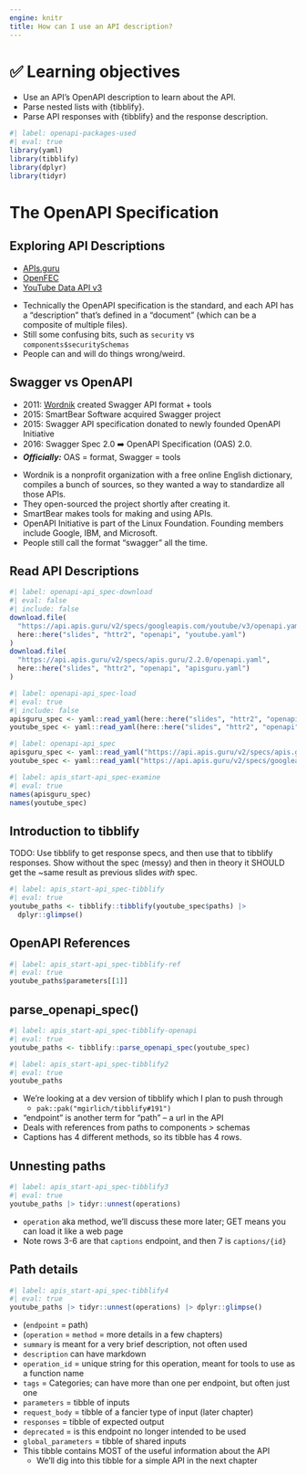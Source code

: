```yaml
---
engine: knitr
title: How can I use an API description?
---
```


# ️✅ Learning objectives

::: nonincremental
-   Use an API's OpenAPI description to learn about the API.
-   Parse nested lists with {tibblify}.
-   Parse API responses with {tibblify} and the response description.
:::

```r
#| label: openapi-packages-used
#| eval: true
library(yaml)
library(tibblify)
library(dplyr)
library(tidyr)
```

# The OpenAPI Specification

## Exploring API Descriptions

-   [APIs.guru](https://api.apis.guru/v2/specs/apis.guru/2.2.0/openapi.json)
-   [OpenFEC](https://api.apis.guru/v2/specs/fec.gov/1.0/openapi.json)
-   [YouTube Data API v3](https://api.apis.guru/v2/specs/googleapis.com/youtube/v3/openapi.json)

::: notes
-   Technically the OpenAPI specification is the standard, and each API has a "description" that's defined in a "document" (which can be a composite of multiple files).
-   Still some confusing bits, such as `security` vs `components$securitySchemas`
-   People can and will do things wrong/weird.
:::

## Swagger vs OpenAPI

-   2011: [Wordnik](https://www.wordnik.com/) created Swagger API format + tools
-   2015: SmartBear Software acquired Swagger project 
-   2015: Swagger API specification donated to newly founded OpenAPI Initiative
-   2016: Swagger Spec 2.0 ➡️ OpenAPI Specification (OAS) 2.0.
-   ***Officially:*** OAS = format, Swagger = tools

::: notes
-   Wordnik is a nonprofit organization with a free online English dictionary, compiles a bunch of sources, so they wanted a way to standardize all those APIs.
-   They open-sourced the project shortly after creating it.
-   SmartBear makes tools for making and using APIs.
-   OpenAPI Initiative is part of the Linux Foundation. Founding members include Google, IBM, and Microsoft.
-   People still call the format "swagger" all the time.
:::

## Read API Descriptions

```r
#| label: openapi-api_spec-download
#| eval: false
#| include: false
download.file(
  "https://api.apis.guru/v2/specs/googleapis.com/youtube/v3/openapi.yaml",
  here::here("slides", "httr2", "openapi", "youtube.yaml")
)
download.file(
  "https://api.apis.guru/v2/specs/apis.guru/2.2.0/openapi.yaml",
  here::here("slides", "httr2", "openapi", "apisguru.yaml")
)
```
```r
#| label: openapi-api_spec-load
#| eval: true
#| include: false
apisguru_spec <- yaml::read_yaml(here::here("slides", "httr2", "openapi", "apisguru.yaml"))
youtube_spec <- yaml::read_yaml(here::here("slides", "httr2", "openapi", "youtube.yaml"))
```

::: fragment
```r
#| label: openapi-api_spec
apisguru_spec <- yaml::read_yaml("https://api.apis.guru/v2/specs/apis.guru/2.2.0/openapi.yaml")
youtube_spec <- yaml::read_yaml("https://api.apis.guru/v2/specs/googleapis.com/youtube/v3/openapi.yaml")
```
:::
::: fragment
```r
#| label: apis_start-api_spec-examine
#| eval: true
names(apisguru_spec)
names(youtube_spec)
```
:::

## Introduction to tibblify

TODO: Use tibblify to get response specs, and then use that to tibblify responses. Show without the spec (messy) and then in theory it SHOULD get the ~same result as previous slides *with* spec.

```r
#| label: apis_start-api_spec-tibblify
#| eval: true
youtube_paths <- tibblify::tibblify(youtube_spec$paths) |> 
  dplyr::glimpse()
```

## OpenAPI References

```r
#| label: apis_start-api_spec-tibblify-ref
#| eval: true
youtube_paths$parameters[[1]]
```

## parse_openapi_spec()

```r
#| label: apis_start-api_spec-tibblify-openapi
#| eval: true
youtube_paths <- tibblify::parse_openapi_spec(youtube_spec)
```
::: fragment
```r
#| label: apis_start-api_spec-tibblify2
#| eval: true
youtube_paths
```
:::

::: notes
-   We're looking at a dev version of tibblify which I plan to push through
    -   `pak::pak("mgirlich/tibblify#191")`
-   "endpoint" is another term for "path" -- a url in the API
-   Deals with references from paths to components > schemas
-   Captions has 4 different methods, so its tibble has 4 rows.
:::

## Unnesting paths

```r
#| label: apis_start-api_spec-tibblify3
#| eval: true
youtube_paths |> tidyr::unnest(operations)
```

::: notes
-   `operation` aka method, we'll discuss these more later; GET means you can load it like a web page
-   Note rows 3-6 are that `captions` endpoint, and then 7 is `captions/{id}`
:::

## Path details

```r
#| label: apis_start-api_spec-tibblify4
#| eval: true
youtube_paths |> tidyr::unnest(operations) |> dplyr::glimpse()
```

::: notes
-   (`endpoint` = path)
-   (`operation` = `method` = more details in a few chapters)
-   `summary` is meant for a very brief description, not often used
-   `description` can have markdown
-   `operation_id` = unique string for this operation, meant for tools to use as a function name
-   `tags` = Categories; can have more than one per endpoint, but often just one
-   `parameters` = tibble of inputs
-   `request_body` = tibble of a fancier type of input (later chapter)
-   `responses` = tibble of expected output
-   `deprecated` = is this endpoint no longer intended to be used
-   `global_parameters` = tibble of shared inputs
-   This tibble contains MOST of the useful information about the API
    -   We'll dig into this tibble for a simple API in the next chapter
:::
